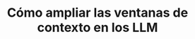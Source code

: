 ---
title: "Cómo ampliar las ventanas de contexto en los LLM"
url: "https://supermemory.ai/blog/extending-context-windows-in-llms/"
---